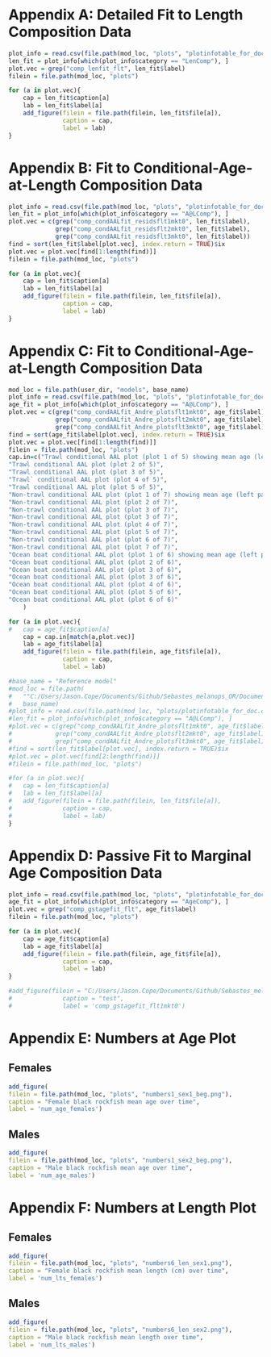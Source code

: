 \clearpage

# Appendix A: Detailed Fit to Length Composition Data {#app-a}

```r
plot_info = read.csv(file.path(mod_loc, "plots", "plotinfotable_for_doc.csv"))
len_fit = plot_info[which(plot_info$category == "LenComp"), ]
plot.vec = grep("comp_lenfit_flt", len_fit$label)
filein = file.path(mod_loc, "plots")

for (a in plot.vec){
	cap = len_fit$caption[a]
	lab = len_fit$label[a]
	add_figure(filein = file.path(filein, len_fit$file[a]), 
			   caption = cap, 
			   label = lab)
}

```

\clearpage

# Appendix B: Fit to Conditional-Age-at-Length Composition Data {#app-b}

```r
plot_info = read.csv(file.path(mod_loc, "plots", "plotinfotable_for_doc.csv"))
len_fit = plot_info[which(plot_info$category == "A@LComp"), ]
plot.vec = c(grep("comp_condAALfit_residsflt1mkt0", len_fit$label),
			 grep("comp_condAALfit_residsflt2mkt0", len_fit$label),
			 grep("comp_condAALfit_residsflt3mkt0", len_fit$label))
find = sort(len_fit$label[plot.vec], index.return = TRUE)$ix
plot.vec = plot.vec[find[1:length(find)]]
filein = file.path(mod_loc, "plots")

for (a in plot.vec){
	cap = len_fit$caption[a]
	lab = len_fit$label[a]
	add_figure(filein = file.path(filein, len_fit$file[a]), 
			   caption = cap, 
			   label = lab)
}

```

\clearpage

# Appendix C: Fit to Conditional-Age-at-Length Composition Data {#app-c}

```r
mod_loc = file.path(user_dir, "models", base_name)
plot_info = read.csv(file.path(mod_loc, "plots", "plotinfotable_for_doc.csv"))
age_fit = plot_info[which(plot_info$category == "A@LComp"), ]
plot.vec = c(grep("comp_condAALfit_Andre_plotsflt1mkt0", age_fit$label),
			 grep("comp_condAALfit_Andre_plotsflt2mkt0", age_fit$label),
			 grep("comp_condAALfit_Andre_plotsflt3mkt0", age_fit$label))
find = sort(age_fit$label[plot.vec], index.return = TRUE)$ix
plot.vec = plot.vec[find[1:length(find)]]
filein = file.path(mod_loc, "plots")
cap.in=c("Trawl conditional AAL plot (plot 1 of 5) showing mean age (left panel) and standard deviation (right panel. Shaded areas are 90 percent CIs)",
"Trawl conditional AAL plot (plot 2 of 5)",
"Trawl conditional AAL plot (plot 3 of 5)",
"Trawl` conditional AAL plot (plot 4 of 5)",
"Trawl conditional AAL plot (plot 5 of 5)",
"Non-trawl conditional AAL plot (plot 1 of 7) showing mean age (left panel) and standard deviation (right panel. Shaded areas are 90 percent CIs)",
"Non-trawl conditional AAL plot (plot 2 of 7)",
"Non-trawl conditional AAL plot (plot 3 of 7)",
"Non-trawl conditional AAL plot (plot 3 of 7)",
"Non-trawl conditional AAL plot (plot 4 of 7)",
"Non-trawl conditional AAL plot (plot 5 of 7)",
"Non-trawl conditional AAL plot (plot 6 of 7)",
"Non-trawl conditional AAL plot (plot 7 of 7)",
"Ocean boat conditional AAL plot (plot 1 of 6) showing mean age (left panel) and standard deviation (right panel. Shaded areas are 90 percent CIs)",
"Ocean boat conditional AAL plot (plot 2 of 6)",
"Ocean boat conditional AAL plot (plot 3 of 6)",
"Ocean boat conditional AAL plot (plot 3 of 6)",
"Ocean boat conditional AAL plot (plot 4 of 6)",
"Ocean boat conditional AAL plot (plot 5 of 6)",
"Ocean boat conditional AAL plot (plot 6 of 6)"
	)

for (a in plot.vec){
#	cap = age_fit$caption[a]
	cap = cap.in[match(a,plot.vec)]
	lab = age_fit$label[a]
	add_figure(filein = file.path(filein, age_fit$file[a]), 
			   caption = cap, 
			   label = lab)

#base_name = "Reference model"
#mod_loc = file.path(
#   ""C:/Users/Jason.Cope/Documents/Github/Sebastes_melanops_OR/Document/models"",
#   base_name)
#plot_info = read.csv(file.path(mod_loc, "plots/plotinfotable_for_doc.csv"))
#len_fit = plot_info[which(plot_info$category == "A@LComp"), ]
#plot.vec = c(grep("comp_condAALfit_Andre_plotsflt1mkt0", age_fit$label),
#			 grep("comp_condAALfit_Andre_plotsflt2mkt0", age_fit$label),
#			 grep("comp_condAALfit_Andre_plotsflt3mkt0", age_fit$label))
#find = sort(len_fit$label[plot.vec], index.return = TRUE)$ix
#plot.vec = plot.vec[find[2:length(find)]]
#filein = file.path(mod_loc, "plots")

#for (a in plot.vec){
#	cap = len_fit$caption[a]
#	lab = len_fit$label[a]
#	add_figure(filein = file.path(filein, len_fit$file[a]), 
#			   caption = cap, 
#			   label = lab)
}

```

\clearpage

# Appendix D: Passive Fit to Marginal Age Composition Data {#app-d}

```r
plot_info = read.csv(file.path(mod_loc, "plots", "plotinfotable_for_doc.csv"))
age_fit = plot_info[which(plot_info$category == "AgeComp"), ]
plot.vec = grep("comp_gstagefit_flt", age_fit$label)
filein = file.path(mod_loc, "plots")

for (a in plot.vec){
	cap = age_fit$caption[a]
	lab = age_fit$label[a]
	add_figure(filein = file.path(filein, age_fit$file[a]), 
			   caption = cap, 
			   label = lab)
}

#add_figure(filein = "C:/Users/Jason.Cope/Documents/Github/Sebastes_melanops_OR/Document/models/Reference model/plots/#comp_gstagefit_flt1mkt0.png", 
#			   caption = "test", 
#			   label = 'comp_gstagefit_flt1mkt0')

```

\clearpage


# Appendix E: Numbers at Age Plot {#app-e}

## Females
```r
add_figure(
filein = file.path(mod_loc, "plots", "numbers1_sex1_beg.png"), 
caption = "Female black rockfish mean age over time",
label = 'num_age_females')
```


## Males
```r
add_figure(
filein = file.path(mod_loc, "plots", "numbers1_sex2_beg.png"), 
caption = "Male black rockfish mean age over time",
label = 'num_age_males')
```

\clearpage

# Appendix F: Numbers at Length Plot {#app-f}

## Females
```r
add_figure(
filein = file.path(mod_loc, "plots", "numbers6_len_sex1.png"), 
caption = "Female black rockfish mean length (cm) over time",
label = 'num_lts_females')
```

\clearpage


## Males
```r
add_figure(
filein = file.path(mod_loc, "plots", "numbers6_len_sex2.png"), 
caption = "Male black rockfish mean length over time",
label = 'num_lts_males')
```


\clearpage
